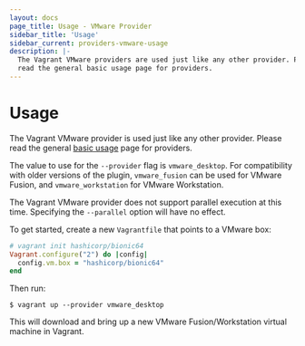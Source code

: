 ```yaml
---
layout: docs
page_title: Usage - VMware Provider
sidebar_title: 'Usage'
sidebar_current: providers-vmware-usage
description: |-
  The Vagrant VMware providers are used just like any other provider. Please
  read the general basic usage page for providers.
---
```


# Usage

The Vagrant VMware provider is used just like any other provider. Please
read the general [basic usage](/docs/providers/basic_usage) page for
providers.

The value to use for the `--provider` flag is `vmware_desktop`. For compatibility
with older versions of the plugin, `vmware_fusion` can be used for VMware
Fusion, and `vmware_workstation` for VMware Workstation.

The Vagrant VMware provider does not support parallel execution at this time.
Specifying the `--parallel` option will have no effect.

To get started, create a new `Vagrantfile` that points to a VMware box:

```ruby
# vagrant init hashicorp/bionic64
Vagrant.configure("2") do |config|
  config.vm.box = "hashicorp/bionic64"
end
```

Then run:

```shell
$ vagrant up --provider vmware_desktop
```

This will download and bring up a new VMware Fusion/Workstation virtual machine
in Vagrant.
